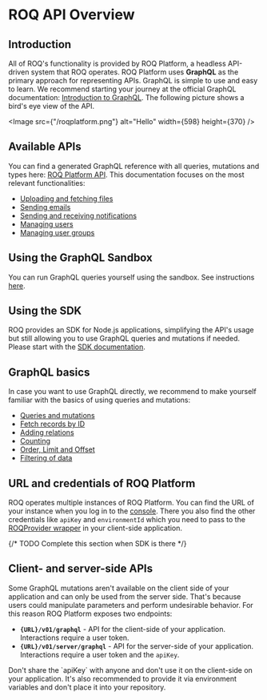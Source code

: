 
# ROQ API Overview

## Introduction

All of ROQ's functionality is provided by ROQ Platform, a headless API-driven system that ROQ operates. ROQ Platform
uses **GraphQL** as the primary approach for representing APIs. GraphQL is simple to use and easy to learn. We recommend
starting your journey at the official GraphQL documentation: [Introduction to GraphQL](https://graphql.org/learn/).
The following picture shows a bird's eye view of the API.

<Image src={"/roqplatform.png"} alt="Hello" width={598} height={370} />

## Available APIs

You can find a generated GraphQL reference with all queries, mutations and types
here: [ROQ Platform API](https://mars-pp.roq-platform.com/docs/). This
documentation focuses on the most relevant functionalities:

* [Uploading and fetching files](/development-guides/files-api)
* [Sending emails](/mails/api)
* [Sending and receiving notifications](/development-guides/notifications-api)
* [Managing users](/user-management/api)
* [Managing user groups](/user-groups/api)

## Using the GraphQL Sandbox

You can run GraphQL queries yourself using the sandbox. See instructions [here](/development-guides/sandbox-api).

## Using the SDK

ROQ provides an SDK for Node.js applications, simplifying the API's usage but still allowing you to use GraphQL 
queries and mutations if needed. Please start with the [SDK documentation](/development-guides/sdk-api). 

## GraphQL basics

In case you want to use GraphQL directly, we recommend to make yourself familiar with the basics of using queries 
and mutations:

* [Queries and mutations](/development-guides/graphql-basics-api#queries-and-mutations)
* [Fetch records by ID](/development-guides/graphql-basics-api#fetch-by-id)
* [Adding relations](/development-guides/graphql-basics-api#adding-relations)
* [Counting](/development-guides/graphql-basics-api#counting)
* [Order, Limit and Offset](/development-guides/graphql-basics-api#order-limit-and-offset)
* [Filtering of data](/development-guides/graphql-basics-api#iltering-of-data)

## URL and credentials of ROQ Platform

ROQ operates multiple instances of ROQ Platform. You can find the URL of your instance when you log in to the
[console](https://console.roq.tech/). There you also find the other credentials like `apiKey` and `environmentId`
which you need to pass to the [ROQProvider wrapper](/getting-started#5-install-roqprovider-on-client-side) in your
client-side application.

{/* TODO Complete this section when SDK is there */}

## Client- and server-side APIs

Some GraphQL mutations aren't available on the client side of your application and can only be used from the
server side. That's because users could manipulate parameters and perform undesirable behavior. For this reason ROQ
Platform exposes two endpoints:

* **`{URL}/v01/graphql`** - API for the client-side of your application. Interactions require a user token.
* **`{URL}/v01/server/graphql`** - API for the server-side of your application. Interactions require a user token and
  the `apiKey`.

<Callout type="warning" emoji="⚠️">
  Don't share the `apiKey` with anyone and don't use it on the client-side on your application. It's also 
recommended to provide it via environment variables and don't place it into your repository.
</Callout>
